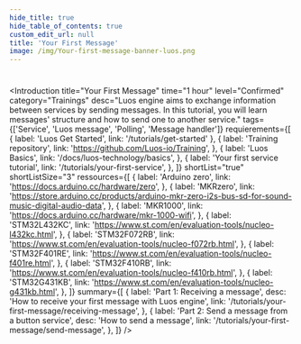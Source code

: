 ```yaml
---
hide_title: true
hide_table_of_contents: true
custom_edit_url: null
title: 'Your First Message'
image: /img/Your-first-message-banner-luos.png
---
```



#

<Introduction
  title="Your First Message"
  time="1 hour"
  level="Confirmed"
  category="Trainings"
  desc="Luos engine aims to exchange information between services by sending messages. In this tutorial, you will learn messages' structure and how to send one to another service."
  tags={['Service', 'Luos message', 'Polling', 'Message handler']}
  requierements={[
    { label: 'Luos Get Started', link: '/tutorials/get-started' },
    {
      label: 'Training repository',
      link: 'https://github.com/Luos-io/Training',
    },
    {
      label: 'Luos Basics',
      link: '/docs/luos-technology/basics',
    },
    {
      label: 'Your first service tutorial',
      link: '/tutorials/your-first-service',
    },
  ]}
  shortList="true"
  shortListSize="3"
  ressources={[
    {
      label: 'Arduino zero',
      link: 'https://docs.arduino.cc/hardware/zero',
    },
    {
      label: 'MKRzero',
      link: 'https://store.arduino.cc/products/arduino-mkr-zero-i2s-bus-sd-for-sound-music-digital-audio-data',
    },
    {
      label: 'MKR1000',
      link: 'https://docs.arduino.cc/hardware/mkr-1000-wifi',
    },
    {
      label: 'STM32L432KC',
      link: 'https://www.st.com/en/evaluation-tools/nucleo-l432kc.html',
    },
    {
      label: 'STM32F072RB',
      link: 'https://www.st.com/en/evaluation-tools/nucleo-f072rb.html',
    },
    {
      label: 'STM32F401RE',
      link: 'https://www.st.com/en/evaluation-tools/nucleo-f401re.html',
    },
    {
      label: 'STM32F410RB',
      link: 'https://www.st.com/en/evaluation-tools/nucleo-f410rb.html',
    },
    {
      label: 'STM32G431KB',
      link: 'https://www.st.com/en/evaluation-tools/nucleo-g431kb.html',
    },
  ]}
  summary={[
    {
      label: 'Part 1: Receiving a message',
      desc: 'How to receive your first message with Luos engine',
      link: '/tutorials/your-first-message/receiving-message',
    },
    {
      label: 'Part 2: Send a message from a button service',
      desc: 'How to send a message',
      link: '/tutorials/your-first-message/send-message',
    },
  ]}
/>
